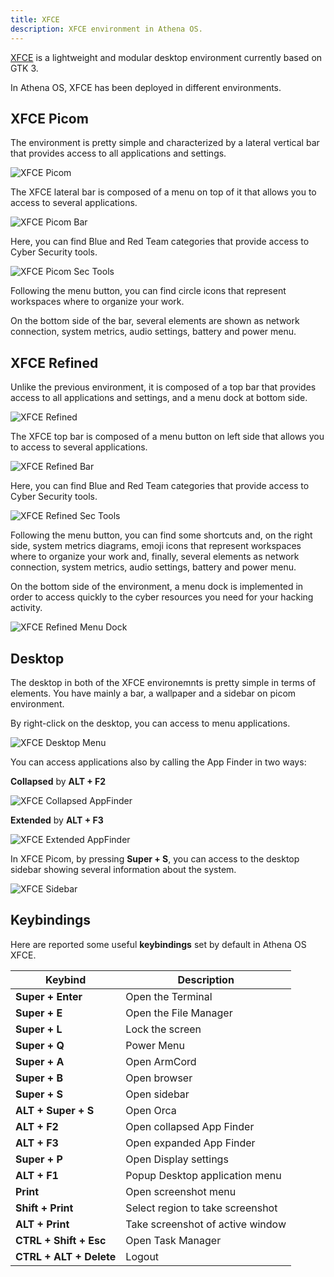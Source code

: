 ```yaml
---
title: XFCE
description: XFCE environment in Athena OS.
---
```


[XFCE](https://wiki.archlinux.org/title/xfce) is a lightweight and modular desktop environment currently based on GTK 3.

In Athena OS, XFCE has been deployed in different environments.

## XFCE Picom

The environment is pretty simple and characterized by a lateral vertical bar that provides access to all applications and settings.

![XFCE Picom](@assets/images/xfce-picom.png)

The XFCE lateral bar is composed of a menu on top of it that allows you to access to several applications.

![XFCE Picom Bar](@assets/images/xfce-picom-bar.png)

Here, you can find Blue and Red Team categories that provide access to Cyber Security tools.

![XFCE Picom Sec Tools](@assets/images/xfce-picom-secmenu.png)

Following the menu button, you can find circle icons that represent workspaces where to organize your work.

On the bottom side of the bar, several elements are shown as network connection, system metrics, audio settings, battery and power menu.

## XFCE Refined

Unlike the previous environment, it is composed of a top bar that provides access to all applications and settings, and a menu dock at bottom side.

![XFCE Refined](@assets/images/xfce-well.png)

The XFCE top bar is composed of a menu button on left side that allows you to access to several applications.

![XFCE Refined Bar](@assets/images/xfce-well-bar.png)

Here, you can find Blue and Red Team categories that provide access to Cyber Security tools.

![XFCE Refined Sec Tools](@assets/images/xfce-well-secmenu.png)

Following the menu button, you can find some shortcuts and, on the right side, system metrics diagrams, emoji icons that represent workspaces where to organize your work and, finally, several elements as network connection, system metrics, audio settings, battery and power menu.

On the bottom side of the environment, a menu dock is implemented in order to access quickly to the cyber resources you need for your hacking activity.

![XFCE Refined Menu Dock](@assets/images/xfce-well-menudock.png)

## Desktop

The desktop in both of the XFCE environemnts is pretty simple in terms of elements. You have mainly a bar, a wallpaper and a sidebar on picom environment.

By right-click on the desktop, you can access to menu applications.

![XFCE Desktop Menu](@assets/images/xfce-desktop-menu.png)

You can access applications also by calling the App Finder in two ways:

**Collapsed** by **ALT + F2**

![XFCE Collapsed AppFinder](@assets/images/xfce-collapsed-appfinder.png)

**Extended** by **ALT + F3**

![XFCE Extended AppFinder](@assets/images/xfce-extended-appfinder.png)

In XFCE Picom, by pressing **Super + S**, you can access to the desktop sidebar showing several information about the system.

![XFCE Sidebar](@assets/images/xfce-picom-sidebar.png)

## Keybindings

Here are reported some useful **keybindings** set by default in Athena OS XFCE.

| Keybind | Description |
| ------- | ----------- |
| **Super + Enter** | Open the Terminal |
| **Super + E** | Open the File Manager |
| **Super + L** | Lock the screen |
| **Super + Q** | Power Menu |
| **Super + A** | Open ArmCord |
| **Super + B** | Open browser |
| **Super + S** | Open sidebar |
| **ALT + Super + S** | Open Orca |
| **ALT + F2** | Open collapsed App Finder |
| **ALT + F3** | Open expanded App Finder |
| **Super + P** | Open Display settings |
| **ALT + F1** | Popup Desktop application menu |
| **Print** | Open screenshot menu |
| **Shift + Print** | Select region to take screenshot |
| **ALT + Print** | Take screenshot of active window |
| **CTRL + Shift + Esc** | Open Task Manager |
| **CTRL + ALT + Delete** | Logout |


<ImageComponent />
